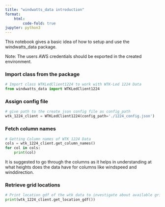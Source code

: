 ```yaml
---
title: "windwatts_data introduction"
format:
    html:
        code-fold: true
jupyter: python3
---
```


This notebook gives a basic idea of how to setup and use the windwatts_data package.

Note: The users AWS credentials should be exported in the created environment.

### Import class from the package
```python
# Import class WTKLedClient1224 to work with WTK-Led 1224 Data
from windwatts_data import WTKLedClient1224
```

### Assign config file
```python
# give path to the create json config file as config_path
wtk_1224_client = WTKLedClient1224(config_path='./1224_config.json')
```


### Fetch column names
```python
# Getting Column names of WTK 1224 Data
cols = wtk_1224_client.get_column_names()
for col in cols:
    print(col)
```

It is suggested to go through the columns as it helps in understanding at what heights does the data have for columns like windspeed and winddirection.

### Retrieve grid locations
```python
# Print location gdf of the wtk data to investigate about available grid locations.
print(wtk_1224_client.get_location_gdf())
```
